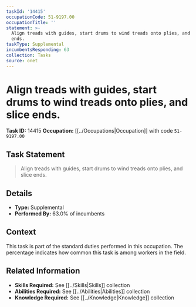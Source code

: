 ```yaml
---
taskId: '14415'
occupationCode: 51-9197.00
occupationTitle: ''
statement: >-
  Align treads with guides, start drums to wind treads onto plies, and slice
  ends.
taskType: Supplemental
incumbentsResponding: 63
collection: Tasks
source: onet
---
```

# Align treads with guides, start drums to wind treads onto plies, and slice ends.

**Task ID:** 14415
**Occupation:** [[../Occupations|Occupation]] with code `51-9197.00`

## Task Statement

> Align treads with guides, start drums to wind treads onto plies, and slice ends.

## Details

- **Type:** Supplemental
- **Performed By:** 63.0% of incumbents

## Context

This task is part of the standard duties performed in this occupation. The percentage indicates how common this task is among workers in the field.

## Related Information

- **Skills Required:** See [[../Skills|Skills]] collection
- **Abilities Required:** See [[../Abilities|Abilities]] collection
- **Knowledge Required:** See [[../Knowledge|Knowledge]] collection
